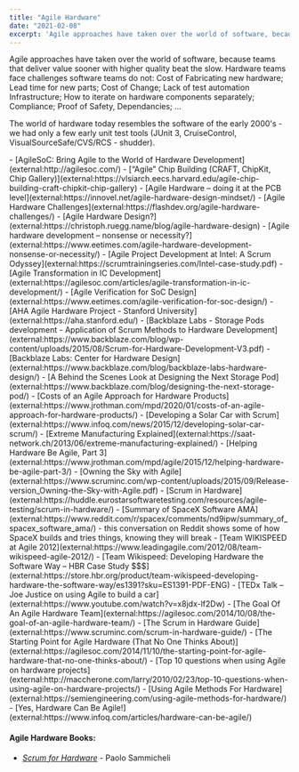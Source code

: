 ```yaml
---
title: "Agile Hardware"
date: "2021-02-08"
excerpt: 'Agile approaches have taken over the world of software, because teams that deliver value'
---
```


Agile approaches have taken over the world of software, because teams that deliver value sooner with higher quality beat the slow. Hardware teams face challenges software teams do not: Cost of Fabricating new hardware; Lead time for new parts; Cost of Change; Lack of test automation Infrastructure; How to iterate on hardware components separately; Compliance; Proof of Safety, Dependancies; ...

The world of hardware today resembles the software of the early 2000's - we had only a few early unit test tools (JUnit 3, CruiseControl, VisualSourceSafe/CVS/RCS - shudder).

<HighlightBox heading="Resource Links" variant="resourceLinks">
- [AgileSoC: Bring Agile to the World of Hardware Development](external:http://agilesoc.com/)
- [“Agile” Chip Building (CRAFT, ChipKit, Chip Gallery)](external:https://vlsiarch.eecs.harvard.edu/agile-chip-building-craft-chipkit-chip-gallery)
- [Agile Hardware – doing it at the PCB level](external:https://innovel.net/agile-hardware-design-mindset/)
- [Agile Hardware Challenges](external:https://flashdev.org/agile-hardware-challenges/)
- [Agile Hardware Design?](external:https://christoph.ruegg.name/blog/agile-hardware-design)
- [Agile hardware development – nonsense or necessity?](external:https://www.eetimes.com/agile-hardware-development-nonsense-or-necessity/)
- [Agile Project Development at Intel: A Scrum Odyssey](external:https://scrumtrainingseries.com/Intel-case-study.pdf)
- [Agile Transformation in IC Development](external:https://agilesoc.com/articles/agile-transformation-in-ic-development/)
- [Agile Verification for SoC Design](external:https://www.eetimes.com/agile-verification-for-soc-design/)
- [AHA Agile Hardware Project - Stanford University](external:https://aha.stanford.edu/)
- [Backblaze Labs - Storage Pods development - Application of Scrum Methods to Hardware Development](external:https://www.backblaze.com/blog/wp-content/uploads/2015/08/Scrum-for-Hardware-Development-V3.pdf)
- [Backblaze Labs: Center for Hardware Design](external:https://www.backblaze.com/blog/backblaze-labs-hardware-design/)
- [A Behind the Scenes Look at Designing the Next Storage Pod](external:https://www.backblaze.com/blog/designing-the-next-storage-pod/)
- [Costs of an Agile Approach for Hardware Products](external:https://www.jrothman.com/mpd/2020/01/costs-of-an-agile-approach-for-hardware-products/)
- [Developing a Solar Car with Scrum](external:https://www.infoq.com/news/2015/12/developing-solar-car-scrum/)
- [Extreme Manufacturing Explained](external:https://saat-network.ch/2013/06/extreme-manufacturing-explained/)
- [Helping Hardware Be Agile, Part 3](external:https://www.jrothman.com/mpd/agile/2015/12/helping-hardware-be-agile-part-3/)
- [Owning the Sky with Agile](external:https://www.scruminc.com/wp-content/uploads/2015/09/Release-version_Owning-the-Sky-with-Agile.pdf)
- [Scrum in Hardware](external:https://huddle.eurostarsoftwaretesting.com/resources/agile-testing/scrum-in-hardware/)
- [Summary of SpaceX Software AMA](external:https://www.reddit.com/r/spacex/comments/nd9ipw/summary_of_spacex_software_ama/) - this conversation on Reddit shows some of how SpaceX builds and tries things, knowing they will break
- [Team WIKISPEED at Agile 2012](external:https://www.leadingagile.com/2012/08/team-wikispeed-agile-2012/)
- [Team Wikispeed: Developing Hardware the Software Way – HBR Case Study $$$](external:https://store.hbr.org/product/team-wikispeed-developing-hardware-the-software-way/es1391?sku=ES1391-PDF-ENG)
- [TEDx Talk – Joe Justice on using Agile to build a car](external:https://www.youtube.com/watch?v=x8jdx-lf2Dw)
- [The Goal Of An Agile Hardware Team](external:https://agilesoc.com/2014/10/08/the-goal-of-an-agile-hardware-team/)
- [The Scrum in Hardware Guide](external:https://www.scruminc.com/scrum-in-hardware-guide/)
- [The Starting Point for Agile Hardware (That No One Thinks About)](external:https://agilesoc.com/2014/11/10/the-starting-point-for-agile-hardware-that-no-one-thinks-about/)
- [Top 10 questions when using Agile on hardware projects](external:http://maccherone.com/larry/2010/02/23/top-10-questions-when-using-agile-on-hardware-projects/)
- [Using Agile Methods For Hardware](external:https://semiengineering.com/using-agile-methods-for-hardware/)
- [Yes, Hardware Can Be Agile!](external:https://www.infoq.com/articles/hardware-can-be-agile/)

#### Agile Hardware Books:

- [_Scrum for Hardware_](external:https://leanpub.com/Scrum-for-Hardware) - Paolo Sammicheli
</HighlightBox>
